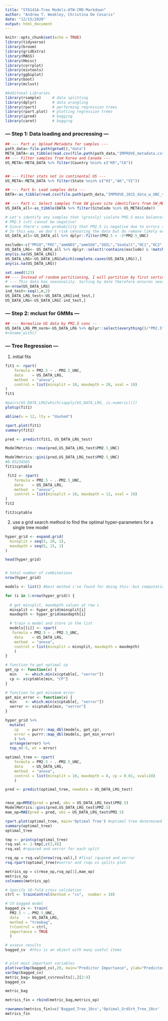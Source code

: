 ---
title: "STA141A-Tree Models-ATW-CMD-Markdown"
author: "Andrew T. Weakley, Christina De Cesaris"
date: "12/15/2020"
output: html_document
---

```{r setup, include=FALSE}
knitr::opts_chunk$set(echo = TRUE)
library(tidyverse)
library(broom)
library(gridExtra)
library(MASS)
library(Hmisc)
library(corrplot)
library(eivtools)
library(ggbiplot)
library(boot)
library(mclust)

#Additonal Libraries 
library(rsample)     # data splitting 
library(dplyr)       # data wrangling
library(rpart)       # performing regression trees
library(rpart.plot)  # plotting regression trees
library(ipred)       # bagging
library(caret)       # bagging
```



### --- Step 1: Data loading and procressing ---

```{r, "Part A-C: Load and process data I"}
## --- Part a: Upload Metadata for samples ---
path_data<-file.path(getwd(),"data")
META_DATA<-as_tibble(read.csv(file.path(path_data,"IMPROVE_metadata.csv")))
## --- Filter samples from Korea and Canada ---
US_META<-META_DATA %>% filter(Country %nin% c("KR","CA"))


## --- Filter stats not in continental US ---
US_META<-META_DATA %>% filter(State %nin% c("HI","AK","VI"))

## --- Part b: Load samples data ---
DATA<-as_tibble(read.csv(file.path(path_data,"IMPROVE_2015_data_w_UNC_v2.csv")))

## --- Part c: Select samples from SW given site identifiers from SW_META table ("Code")
US_DATA_all<-as_tibble(DATA %>% filter(SiteCode %in% US_META$Code))
```

```{r,"Part D: Check for gross absorbance violations"}
# Let's identify any samples that (grossly) violate PM2.5 mass balances
# PM2.5 (=Y) cannot be negative!
# Since there's some probability that PM2.5 is negative due to errors at low concentration, we may use PM2.5 uncertainties to remove samples that fall outside -3*PM2.5_UNC.
# In this way, we don't risk censoring the data but do remove likely erroneous data.
US_DATA_all<-US_DATA_all %>% dplyr::filter(PM2.5 > -3*PM2.5_UNC)
```

```{r, "Screen proxies, constructs, PM, and useless things"}
exclude<-c("PM10","POC","ammNO3","ammSO4","SOIL","SeaSalt","OC1","OC2","OC3","OC4","EC1","EC2","EC3","fAbs_MDL","fAbs")
US_DATA_LRG<- US_DATA_all %>% dplyr::select(!contains(exclude) & !matches("_UNC") | matches("PM2.5_UNC"))
any(is.na(US_DATA_LRG))
US_DATA_LRG<-US_DATA_LRG[which(complete.cases(US_DATA_LRG)),]
any(is.na(US_DATA_LRG))
```

```{r, "Part F: Partition data into training and testing sets"}

set.seed(123)
## --- Instead of random partitioning, I will partition by first sorting samples by SiteCode and DATE (already done) and place every other sample in the test set.
# --- This data has seasonality. Sorting by date therefore ensures seasonality is equivalent between datasets
n<-nrow(US_DATA_LRG)
ind_test<-seq(1,n,2)
US_DATA_LRG_test<-US_DATA_LRG[ind_test,]
US_DATA_LRG<-US_DATA_LRG[-ind_test,]
```

### --- Step 2: mclust for GMMs ---

```{r}
## --- Normalize US data by PM2.5 conc --
US_DATA_LRG_PM_norm<-US_DATA_LRG %>% dplyr::select(everything()/"PM2.5")
#rename_with()

```

### --- Tree Regression --- ### 

1) initial fits



```{r}


fit1 <- rpart(
    formula = PM2.5 ~ .-PM2.5_UNC,
    data    = US_DATA_LRG,
    method  = "anova", 
    control = list(minsplit = 10, maxdepth = 20, xval = 10)
)
fit1

#pairs(US_DATA_LRG[which(sapply(US_DATA_LRG, is.numeric))])
plotcp(fit1)

abline(v = 12, lty = "dashed")
```
```{r}
rpart.plot(fit1)
summary(fit1)
```
```{r}
pred <- predict(fit1, US_DATA_LRG_test)

ModelMetrics::rmse(pred,US_DATA_LRG_test$PM2.5_UNC)

ModelMetrics::gini(pred,US_DATA_LRG_test$PM2.5_UNC)
#0.03234565
fit1$cptable
```

```{r}
 fit2 <- rpart(
    formula = PM2.5 ~ .-PM2.5_UNC,
    data    = US_DATA_LRG,
    method  = "anova", 
    control = list(minsplit = 10, maxdepth = 12, xval = 10)
)  
fit2   

fit2$cptable
```
2) use a grid search method to find the optimal hyper-parameters for a single tree model
```{r}

hyper_grid <- expand.grid(
  minsplit = seq(5, 20, 1),
  maxdepth = seq(8, 15, 1)
)

head(hyper_grid)


# total number of combinations
nrow(hyper_grid)
```


```{r}
models <- list() #best method i've found for doing this--but computationally expensive...

for (i in 1:nrow(hyper_grid)) {
  
  # get minsplit, maxdepth values at row i
  minsplit <- hyper_grid$minsplit[i]
  maxdepth <- hyper_grid$maxdepth[i]

  # train a model and store in the list
  models[[i]] <- rpart(
   formula = PM2.5 ~ .-PM2.5_UNC,
    data    = US_DATA_LRG,
    method  = "anova",
    control = list(minsplit = minsplit, maxdepth = maxdepth)
    )
}
```
```{r}
# function to get optimal cp
get_cp <- function(x) {
  min    <- which.min(x$cptable[, "xerror"])
  cp <- x$cptable[min, "CP"] 
}

# function to get minimum error
get_min_error <- function(x) {
  min    <- which.min(x$cptable[, "xerror"])
  xerror <- x$cptable[min, "xerror"] 
}

hyper_grid %>%
  mutate(
    cp    = purrr::map_dbl(models, get_cp),
    error = purrr::map_dbl(models, get_min_error)
    ) %>%
  arrange(error) %>%
  top_n(-5, wt = error)
```

```{r}
optimal_tree <- rpart(
    formula = PM2.5 ~ .-PM2.5_UNC,
    data    = US_DATA_LRG,
    method  = "anova",
    control = list(minsplit = 10, maxdepth = 8, cp = 0.01, xval=10)
    )

pred <- predict(optimal_tree, newdata = US_DATA_LRG_test)


rmse_op=RMSE(pred = pred, obs = US_DATA_LRG_test$PM2.5)
ModelMetrics::gini(pred,US_DATA_LRG_test$PM2.5)
mae_op=MAE(pred = pred, obs = US_DATA_LRG_test$PM2.5)

rpart.plot(optimal_tree, main='Optimal Tree') #optimal tree determined througt grid search
summary(optimal_tree)
optimal_tree

tmp <- printcp(optimal_tree) 
rsq.val <- 1-tmp[,c(3,4)]  
rsq.val #rquared and xerror for each split

rsq_op = rsq.val[nrow(rsq.val),] #final rquared and xerror
rsq.rpart(optimal_tree)#xerror and rsqu vs splits plot

metrics_op = c(rmse_op,rsq_op[1],mae_op)
metrics_op
colnames(metrics_op) 
```


```{r}
# Specify 10-fold cross validation
ctrl <- trainControl(method = "cv",  number = 10) 

# CV bagged model
bagged_cv <- train(
  PM2.5 ~ .-PM2.5_UNC,
  data    = US_DATA_LRG,
  method = "treebag",
  trControl = ctrl,
  importance = TRUE
  )

# assess results
bagged_cv  #this is an object with many useful items


# plot most important variables
plot(varImp(bagged_cv),20, main="Predictor Importance", ylab="Predictor")  
varImp(bagged_cv)
metric_bag= bagged_cv$results[1,][2:4]
bagged_cv

metric_bag

metrics_fin = rbind(metric_bag,metrics_op)

rownames(metrics_fin)=c('Bagged_Tree_10cv','Optimal_GrdSrh_Tree_10cv' )
metrics_fin

```


